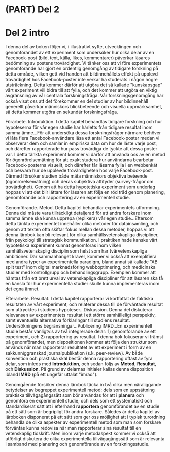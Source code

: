 # (PART) Del 2 {-}

# Del 2 intro {-}
[05-0-wc-file]: <> (251.78 %)
[05-0-comment]: <> (1 sidor)

I denna del av boken följer vi, i illustrativt syfte, utvecklingen och genomförandet av ett experiment som undersöker hur olika delar av en Facebook-post (bild, text, källa, likes, kommentarer) påverkar läsares bedömning av postens trovärdighet. Vi tänker oss att vi före experimentets genomförande har gjort en ordentlig genomgång av tidigare forskning på detta område, vilken gett vid handen att bildinnehållets effekt på upplevd trovärdighet hos Facebook-poster inte verkar ha studerats i någon högre utsträckning. Detta kommer därför att utgöra det så kallade \"kunskapsgap\" vårt experiment vill bidra till att fylla, och det kommer att utgöra en viktig avgränsning av vår centrala forskningsfråga. Vår forskningsgenomgång har också visat oss att det förekommer en del studier av hur bildinnehåll generellt påverkar människors blickbeteende och visuella uppmärksamhet, så detta kommer utgöra en sekundär forskningsfråga.

Förarbete. Introduktion. I detta kapitel behandlas tidigare forskning och hur hypoteserna för vår egen studie har härletts från tidigare resultat inom samma ämne...För att undersöka dessa forskningsfrågor närmare behöver vi låta flera Facebook-användare läsa ett antal Facebook-poster medan vi observerar dem och samlar in empiriska data om hur de läste varje post, och därefter rapporterade hur pass trovärdiga de tyckte att dessa poster var. I detta tänkta experiment kommer vi därför att använda oss av en metod för ögonrörelsemätning för att exakt studera hur användarna bearbetar Facebook-posterna visuellt, och därefter får läsarna fylla i en webbenkät och besvara hur de upplevde trovärdigheten hos varje Facebook-post. Därmed försöker studien både mäta människors objektiva beteende (ögonrörelsemätning) och deras subjektiva attityder (survey-frågor om trovärdighet). Genom att ha detta hypotetiska experiment som underlag hoppas vi att det blir lättare för läsaren att följa en röd tråd genom planering, genomförande och rapportering av en experimentell studie.

Genomförande. Metod. Detta kapitel behandlar experimentets utformning. Denna del måste vara tillräckligt detaljerad för att andra forskare inom samma ämne ska kunna upprepa (replikera) vår egen studie...Eftersom detta tänkta experimentet innehåller olika metoder för datainsamling, och genom att texten ofta skiftar fokus mellan dessa metoder, hoppas vi att denna lärobok kan bli relevant för olika samhällsvetenskapliga discipliner, från psykologi till strategisk kommunikation. I praktiken hade kanske vårt hypotetiska experiment kunnat genomföras inom vilken samhällsvetenskaplig disciplin som helst som har tvärvetenskapliga ambitioner. Där sammanhanget kräver, kommer vi också att exemplifiera med andra typer av experimentella paradigm, bland annat så kallade \"AB split test\" inom digital marknadsföring webboptimering, och medicinska studier med kontrollgrupp och behandlingsgrupp. Exemplen kommer att hämtas från ett brett urval av vetenskapliga discipliner för att läsaren ska få en känsla för hur experimentella studier skulle kunna implementeras inom det egna ämnet.

Efterarbete. Resultat. I detta kapitel rapporterar vi kortfattat de faktiska resultaten av vårt experiment, och relaterar dessa till de förväntade resultat som uttrycktes i studiens hypoteser...Diskussion. Denna del diskuterar relevansen av experimentets resultat i ett större samhälleligt perspektiv, samt eventuella alternativa förklaringar till studiens resultat. Undersökningens begränsningar...Publicering IMRD...En experimentell studie består vanligtvis av två integrerade delar: 1) genomförande av ett experiment, och 2) rapportering av resultat. I denna bok fokuserar vi främst på genomförandet, men dispositionen kommer att följa den struktur som används när man rapporterar resultatet av ett experiment i form av en sakkunniggranskad journalpublikation (s.k. peer-review). Av både konvention och praktiska skäl består denna rapportering oftast av fyra delar, som inleds med **Introduktion**, och sedan följs av **Metod**, **Resultat**, och **Diskussion**. På grund av delarnas initialer kallas denna disposition ibland **IMRD** (på ett ungefär uttalat \"imrad\").

Genomgående försöker denna lärobok täcka in två olika men näraliggande betydelser av begreppet experimentell metod: dels som en uppsättning praktiska tillvägagångssätt som bör användas för att i **planera** och genomföra en experimentell studie; och dels som ett systematiskt och standardiserat sätt att i efterhand **rapportera** genomförandet av en studie på ett sätt som är begripligt för andra forskare. Således är detta kapitel av läroboken disponerat på ett sätt som ger oss möjlighet att i typisk turordning behandla de olika aspekter av experimentell metod som man som forskare förväntas kunna redovisa när man rapporterar sina resultat till en vetenskaplig tidskrift. Men inom varje metodaspekt kommer vi också att utförligt diskutera de olika experimentella tillvägagångssätt som är relevanta i samband med planering och genomförande av en forskningsstudie.

